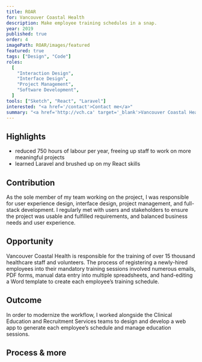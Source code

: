 ```yaml
---
title: ROAR
for: Vancouver Coastal Health
description: Make employee training schedules in a snap.
year: 2019
published: true
order: 4
imagePath: ROAR/images/featured
featured: true
tags: ["Design", "Code"]
roles:
  [
    "Interaction Design",
    "Interface Design",
    "Project Management",
    "Software Development",
  ]
tools: ["Sketch", "React", "Laravel"]
interested: "<a href='/contact'>Contact me</a>"
summary: "<a href='http://vch.ca' target='_blank'>Vancouver Coastal Health</a> trains around 1000 new staff per year, but was processing all new hires with manual document editing and data entry. To modernize the workflow, I worked alongside the Clinical Education and Recruitment Services teams to design and develop a web app to automate each employee’s schedule and manage education sessions. The new process saves over 750 hours of labour each year."
---
```



## Highlights

- reduced 750 hours of labour per year, freeing up staff to work on more meaningful projects
- learned Laravel and brushed up on my React skills

## Contribution

As the sole member of my team working on the project, I was responsible for user experience design, interface design, project management, and full-stack development. I regularly met with users and stakeholders to ensure the project was usable and fulfilled requirements, and balanced business needs and user experience.

## Opportunity

Vancouver Coastal Health is responsible for the training of over 15 thousand healthcare staff and volunteers. The process of registering a newly-hired employees into their mandatory training sessions involved numerous emails, PDF forms, manual data entry into multiple spreadsheets, and hand-editing a Word template to create each employee’s training schedule.

## Outcome

In order to modernize the workflow, I worked alongside the Clinical Education and Recruitment Services teams to design and develop a web app to generate each employee’s schedule and manage education sessions.

<Showcase
	path="ROAR/videos/registration"
	type="video"
	source="cloudinary"
	content="To register a new hire for training, a recruitment associate fills out the registration form"
/>

<Showcase
	path="ROAR/videos/dashboard"
	type="video"
	source="cloudinary"
	content="The Dashboard displays registrations that have been submitted along with their status"
/>

<Showcase
	path="ROAR/videos/schedule"
	type="video"
	source="cloudinary"
	content="The employee's schedule is generated based on the data from the registration form, and can be reviewed in-browser and sent to the employee"
/>

## Process & more

<Expander>
	<ROARProcess />
</Expander>
